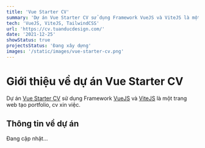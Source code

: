 ```yaml
---
title: 'Vue Starter CV'
summary: 'Dự án Vue Starter CV sử dụng Framework VueJS và ViteJS là một trang web tạo portfolio, cv xin việc.'
tech: 'VueJS, ViteJS, TailwindCSS'
url: 'https://cv.tuanducdesign.com/'
date: '2021-12-25'
showStatus: true
projectsStatus: 'Đang xây dựng'
images: '/static/images/vue-starter-cv.png'
---
```


# Giới thiệu về dự án Vue Starter CV

Dự án [Vue Starter CV](https://cv.tuanducdesign.com/) sử dụng Framework [VueJS](https://vuejs.org/) và [ViteJS](https://vitejs.dev/) là một trang web tạo portfolio, cv xin việc.

## Thông tin về dự án

Đang cập nhật...
